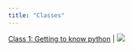 ```yaml
---
title: "Classes"
---
```


[Class 1: Getting to know python ](/introduction_to_python/class1.ipynb) | [![](http://colab.research.google.com/assets/colab-badge.svg)](https://drive.google.com/file/d/1p_lU6QOuDreo17Yrzc1Ttyrc1uDbs9xg/view?usp=drive_link)